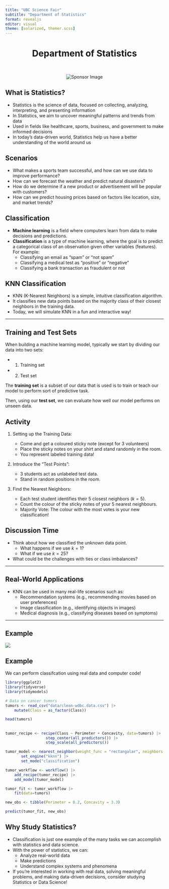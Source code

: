 ```yaml
---
title: "UBC Science Fair"
subtitle: "Department of Statistics"
format: revealjs
editor: visual
theme: [solarized, themer.scss]
---
```


## 

::: {style="text-align: center;"}
<h1>Department of Statistics</h1>

<img src="img/sponsor3.png" alt="Sponsor Image" style="margin-top: 30px; max-width: 80%; height: auto;"/>
:::

## What is Statistics?

-   Statistics is the science of data, focused on collecting, analyzing, interpreting, and presenting information
-   In Statistics, we aim to uncover meaningful patterns and trends from data
-   Used in fields like healthcare, sports, business, and government to make informed decisions
-   In today’s data-driven world, Statistics help us have a better understanding of the world around us

## Scenarios

::: incremental
-   What makes a sports team successful, and how can we use data to improve performance?
-   How can we forecast the weather and predict natural disasters?
-   How do we determine if a new product or advertisement will be popular with customers?
-   How can we predict housing prices based on factors like location, size, and market trends?
:::

## Classification

-   **Machine learning** is a field where computers learn from data to make decisions and predictions.
-   **Classification** is a type of machine learning, where the goal is to predict a categorical class of an observation given other variables (features). For example:
    -   Classifying an email as "spam" or "not spam"
    -   Classifying a medical test as "positive" or "negative"
    -   Classifying a bank transaction as fraudulent or not

## KNN Classification

-   KNN (K-Nearest Neighbors) is a simple, intuitive classification algorithm.
-   It classifies new data points based on the majority class of their closest neighbors in the training data.
-   Today, we will simulate KNN in a fun and interactive way!

------------------------------------------------------------------------

## Training and Test Sets

When building a machine learning model, typically we start by dividing our data into two sets:

-   

    1)  Training set

-   

    2)  Test set

The **training set** is a subset of our data that is used is to train or teach our model to perform sort of predictive task.

Then, using our **test set**, we can evaluate how well our model performs on unseen data.

## Activity

:::incremental
1.  Setting up the Training Data:
		    
    -   Come and get a coloured sticky note (except for 3 volunteers)
    -   Place the sticky notes on your shirt and stand randomly in the room.
    -   You represent labeled training data!
    
2.  Introduce the "Test Points":
    -   3 students act as unlabeled test data.
    -   Stand in random positions in the room.

3.  Find the Nearest Neighbors:
    -   Each test student identifies their 5 closest neighbors $(k=5)$.
    -   Count the colour of the sticky notes of your 5 nearest neighbours.
    -   Majority Vote: The colour with the most votes is your new classification!
:::
    

## Discussion Time

::: incremental
-   Think about how we classified the unknown data point.
    -   What happens if we use $k=1$?
    -   What if we use $k=25$?
-   What could be the challenges with ties or class imbalances?
:::

------------------------------------------------------------------------

## Real-World Applications

-   KNN can be used in many real-life scenarios such as:
    -   Recommendation systems (e.g., recommending movies based on user preferences)
    -   Image classification (e.g., identifying objects in images)
    -   Medical diagnosis (e.g., classifying diseases based on symptoms)

------------------------------------------------------------------------

## Example

![](https://datasciencebook.ca/_main_files/figure-html/05-multiknn-3-1.png)

## Example

We can perform classifcation using real data and computer code!

```r
library(ggplot2)
library(tidyverse)
library(tidymodels)

# Data on cancer tumors
tumors <- read_csv("data/clean-wdbc.data.csv") |>
    mutate(Class = as_factor(Class))

head(tumors)
```

## 

```r
tumor_recipe <- recipe(Class ~ Perimeter + Concavity, data=tumors) |>
                  step_center(all_predictors()) |>
                  step_scale(all_predictors()) 

tumor_model <- nearest_neighbor(weight_func = "rectangular", neighbors = 3) |>
       set_engine("kknn") |>
       set_mode("classification")

tumor_workflow <- workflow() |>
    add_recipe(tumor_recipe) |>
    add_model(tumor_model)

tumor_fit <- tumor_workflow |>
    fit(data=tumors)

new_obs <- tibble(Perimeter = 0.2, Concavity = 3.3)

predict(tumor_fit, new_obs)
```

## Why Study Statistics?

-   Classification is just one example of the many tasks we can accomplish with statistics and data science.
-   With the power of statistics, we can:
    -   Analyze real-world data
    -   Make predictions
    -   Understand complex systems and phenomena
-   If you're interested in working with real data, solving meaningful problems, and making data-driven decisions, consider studying Statistics or Data Science!

## 

::: {style="display: flex; justify-content: center; align-items: center; height: 100%; font-size: 200px; font-weight: bold;"}
Questions?
:::
